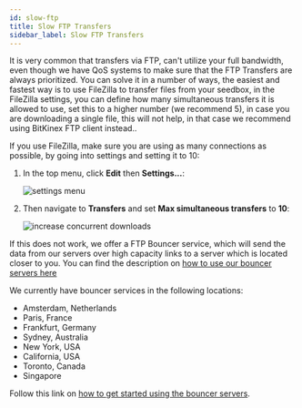 ```yaml
---
id: slow-ftp
title: Slow FTP Transfers
sidebar_label: Slow FTP Transfers
---
```


It is very common that transfers via FTP, can't utilize your full bandwidth, even though we have QoS systems to make sure that the FTP Transfers are always prioritized.
You can solve it in a number of ways, the easiest and fastest way is to use FileZilla to transfer files from your seedbox, in the FileZilla settings, you can define how many simultaneous transfers it is allowed to use, set this to a higher number (we recommend 5), in case you are downloading a single file, this will not help, in that case we recommend using BitKinex FTP client instead..

If you use FileZilla, make sure you are using as many connections as possible, by going into settings and setting it to 10:

1. In the top menu, click **Edit** then **Settings...**:

    ![settings menu](../../assets/legacy-slow-ftp-0.png)

2. Then navigate to **Transfers** and set **Max simultaneous transfers** to **10**:

    ![increase concurrent downloads](../../assets/legacy-slow-ftp-1.png)

If this does not work, we offer a FTP Bouncer service, which will send the data from our servers over high capacity links to a server which is located closer to you. You can find the description on [how to use our bouncer servers here](../file-access/bouncer)

We currently have bouncer services in the following locations:

- Amsterdam, Netherlands
- Paris, France
- Frankfurt, Germany
- Sydney, Australia
- New York, USA
- California, USA
- Toronto, Canada
- Singapore

Follow this link on [how to get started using the bouncer servers](/shared-storage/file-access/bouncer).
